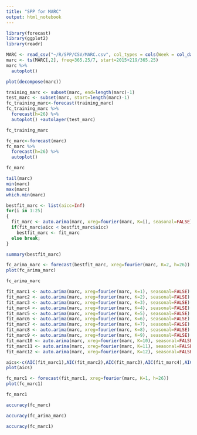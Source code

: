 ```yaml
---
title: "SPP for MARC"
output: html_notebook
---
```


```r
library(forecast)
library(ggplot2)
library(readr)
```

```r
MARC <- read_csv("~/R/SPP/CSV/MARC.csv", col_types = cols(Week = col_date(format = "%Y-%m-%d")))
marc <- ts(MARC[,2], freq=365.25/7, start=2015+219/365.25)
marc %>%
  autoplot()
```

```r
plot(decompose(marc))
```

```r
training_marc <- subset(marc, end=length(marc)-1)
test_marc <- subset(marc, start=length(marc)-1)
fc_training_marc<-forecast(training_marc)
fc_training_marc %>%
  forecast(h=26) %>%
  autoplot() +autolayer(test_marc)
```

```r
fc_training_marc
```

```r
fc_marc<-forecast(marc)
fc_marc %>%
  forecast(h=26) %>%
  autoplot()
```

```r
fc_marc
```

```r
tail(marc)
min(marc)
max(marc)
which.min(marc)
```

```r
bestfit_marc <- list(aicc=Inf)
for(i in 1:25)
{
  fit_marc <- auto.arima(marc, xreg=fourier(marc, K=i), seasonal=FALSE)
  if(fit_marc$aicc < bestfit_marc$aicc)
    bestfit_marc <- fit_marc
  else break;
}
```

```r
summary(bestfit_marc)
```

```r
fc_arima_marc <- forecast(bestfit_marc, xreg=fourier(marc, K=2, h=26))
plot(fc_arima_marc)
```

```r
fc_arima_marc
```

```r
fit_marc1 <- auto.arima(marc, xreg=fourier(marc, K=1), seasonal=FALSE)
fit_marc2 <- auto.arima(marc, xreg=fourier(marc, K=2), seasonal=FALSE)
fit_marc3 <- auto.arima(marc, xreg=fourier(marc, K=3), seasonal=FALSE)
fit_marc4 <- auto.arima(marc, xreg=fourier(marc, K=4), seasonal=FALSE)
fit_marc5 <- auto.arima(marc, xreg=fourier(marc, K=5), seasonal=FALSE)
fit_marc6 <- auto.arima(marc, xreg=fourier(marc, K=6), seasonal=FALSE)
fit_marc7 <- auto.arima(marc, xreg=fourier(marc, K=7), seasonal=FALSE)
fit_marc8 <- auto.arima(marc, xreg=fourier(marc, K=8), seasonal=FALSE)
fit_marc9 <- auto.arima(marc, xreg=fourier(marc, K=9), seasonal=FALSE)
fit_marc10 <- auto.arima(marc, xreg=fourier(marc, K=10), seasonal=FALSE)
fit_marc11 <- auto.arima(marc, xreg=fourier(marc, K=11), seasonal=FALSE)
fit_marc12 <- auto.arima(marc, xreg=fourier(marc, K=12), seasonal=FALSE)
```

```r
aics<-c(AIC(fit_marc1),AIC(fit_marc2),AIC(fit_marc3),AIC(fit_marc4),AIC(fit_marc5),AIC(fit_marc6),AIC(fit_marc7),AIC(fit_marc8),AIC(fit_marc9),AIC(fit_marc10),AIC(fit_marc11),AIC(fit_marc12))
plot(aics)
```

```r
fc_marc1 <- forecast(fit_marc1, xreg=fourier(marc, K=1, h=26))
plot(fc_marc1)
```

```r
fc_marc1
```

```r
accuracy(fc_marc)
```

```r
accuracy(fc_arima_marc)
```

```r
accuracy(fc_marc1)
```